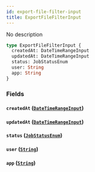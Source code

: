 ```yaml
---
id: export-file-filter-input
title: ExportFileFilterInput
---
```


No description

```graphql
type ExportFileFilterInput {
  createdAt: DateTimeRangeInput
  updatedAt: DateTimeRangeInput
  status: JobStatusEnum
  user: String
  app: String
}
```

### Fields

#### `createdAt` ([`DateTimeRangeInput`](/docs/developer/api-reference/inputs/date-time-range-input))

#### `updatedAt` ([`DateTimeRangeInput`](/docs/developer/api-reference/inputs/date-time-range-input))

#### `status` ([`JobStatusEnum`](/docs/developer/api-reference/enums/job-status-enum))

#### `user` ([`String`](/docs/developer/api-reference/scalars/string))

#### `app` ([`String`](/docs/developer/api-reference/scalars/string))
